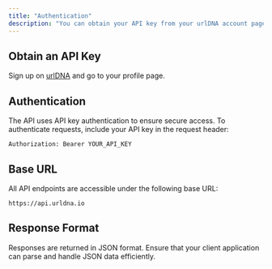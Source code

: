 ```yaml
---
title: "Authentication"
description: "You can obtain your API key from your urlDNA account page."
---
```


## Obtain an API Key

Sign up on [urlDNA](https://urldna.io) and go to your profile page.

## Authentication

The API uses API key authentication to ensure secure access. To authenticate requests, include your API key in the request header:

```
Authorization: Bearer YOUR_API_KEY
```

## Base URL

All API endpoints are accessible under the following base URL:

```
https://api.urldna.io
```

## Response Format

Responses are returned in JSON format. Ensure that your client application can parse and handle JSON data efficiently.